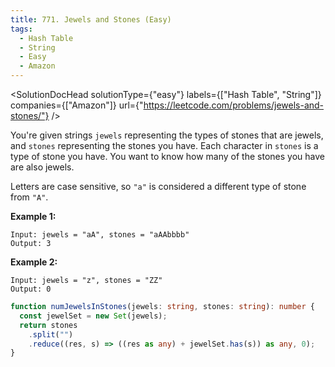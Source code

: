 ```yaml
---
title: 771. Jewels and Stones (Easy)
tags:
  - Hash Table
  - String
  - Easy
  - Amazon
---
```



<SolutionDocHead
  solutionType={"easy"}
  labels={["Hash Table", "String"]}
  companies={["Amazon"]}
  url={"https://leetcode.com/problems/jewels-and-stones/"}
/>

You're given strings `jewels` representing the types of stones that are jewels, and `stones` representing the stones you have. Each character in `stones` is a type of stone you have. You want to know how many of the stones you have are also jewels.

Letters are case sensitive, so `"a"` is considered a different type of stone from `"A"`.

<b>Example 1:</b>

```
Input: jewels = "aA", stones = "aAAbbbb"
Output: 3
```

<b>Example 2:</b>

```
Input: jewels = "z", stones = "ZZ"
Output: 0
```

```ts title=solution.ts
function numJewelsInStones(jewels: string, stones: string): number {
  const jewelSet = new Set(jewels);
  return stones
    .split("")
    .reduce((res, s) => ((res as any) + jewelSet.has(s)) as any, 0);
}
```
